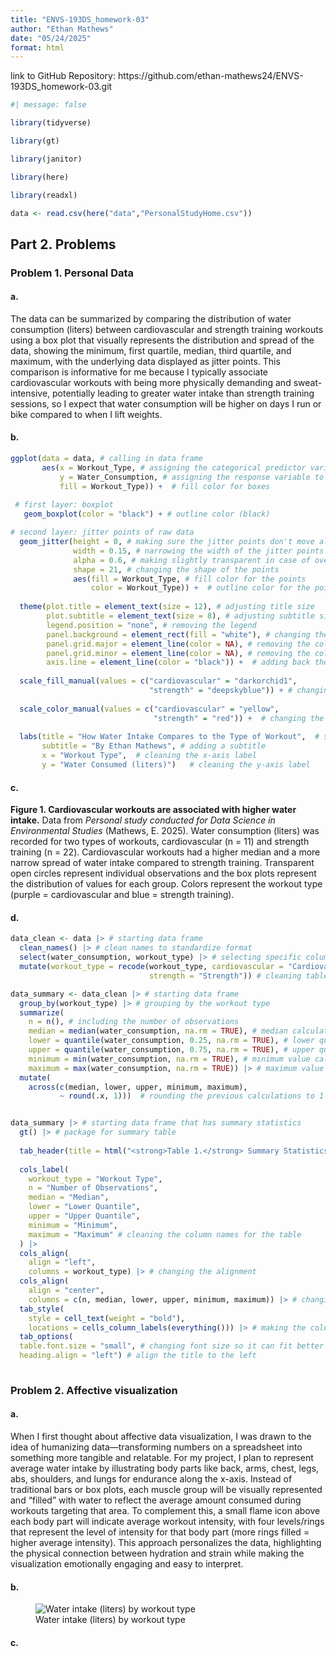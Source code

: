 ```yaml
---
title: "ENVS-193DS_homework-03"
author: "Ethan Mathews"
date: "05/24/2025"
format: html
---
```


link to GitHub Repository: https://github.com/ethan-mathews24/ENVS-193DS_homework-03.git


```r
#| message: false

library(tidyverse)

library(gt)

library(janitor)

library(here)

library(readxl)

data <- read.csv(here("data","PersonalStudyHome.csv"))

```


## Part 2. Problems 

### Problem 1. Personal Data 


#### a. 

The data can be summarized by comparing the distribution of water consumption (liters) between cardiovascular and strength training workouts using a box plot that visually represents the distribution and spread of the data, showing the minimum, first quartile, median, third quartile, and maximum, with the underlying data displayed as jitter points. This comparison is informative for me because I typically associate cardiovascular workouts with being more physically demanding and sweat-intensive, potentially leading to greater water intake than strength training sessions, so I expect that water consumption will be higher on days I run or bike compared to when I lift weights.  


#### b.
```r

ggplot(data = data, # calling in data frame
       aes(x = Workout_Type, # assigning the categorical predictor variable to the x-axis
           y = Water_Consumption, # assigning the response variable to the y-axis
           fill = Workout_Type)) +  # fill color for boxes
  
 # first layer: boxplot 
   geom_boxplot(color = "black") + # outline color (black)

# second layer: jitter points of raw data   
  geom_jitter(height = 0, # making sure the jitter points don't move along y-axis
              width = 0.15, # narrowing the width of the jitter points
              alpha = 0.6, # making slightly transparent in case of overlap 
              shape = 21, # changing the shape of the points
              aes(fill = Workout_Type, # fill color for the points
                  color = Workout_Type)) +  # outline color for the points
  
  theme(plot.title = element_text(size = 12), # adjusting title size
        plot.subtitle = element_text(size = 8), # adjusting subtitle size
        legend.position = "none", # removing the legend
        panel.background = element_rect(fill = "white"), # changing the background color
        panel.grid.major = element_line(color = NA), # removing the color from the grid lines 
        panel.grid.minor = element_line(color = NA), # removing the color from the grid lines 
        axis.line = element_line(color = "black")) +  # adding back the y and x axis lines   
  
  scale_fill_manual(values = c("cardiovascular" = "darkorchid1", 
                               "strength" = "deepskyblue")) + # changing the fill of the boxplots 
  
  scale_color_manual(values = c("cardiovascular" = "yellow",
                                "strength" = "red")) +  # changing the outline color of the jitter points
  
  labs(title = "How Water Intake Compares to the Type of Workout",  # setting title
       subtitle = "By Ethan Mathews", # adding a subtitle
       x = "Workout Type",  # cleaning the x-axis label
       y = "Water Consumed (liters)")   # cleaning the y-axis label


```


#### c. 
**Figure 1. Cardiovascular workouts are associated with higher water intake.** Data from *Personal study conducted for Data Science in Environmental Studies* (Mathews, E. 2025). Water consumption (liters) was recorded for two types of workouts, cardiovascular (n = 11) and strength training (n = 22). Cardiovascular workouts had a higher median and a more narrow spread of water intake compared to strength training. Transparent open circles represent individual observations and the box plots represent the distribution of values for each group. Colors represent the workout type (purple = cardiovascular and blue = strength training).  


#### d.
```r

data_clean <- data |> # starting data frame 
  clean_names() |> # clean names to standardize format 
  select(water_consumption, workout_type) |> # selecting specific columns 
  mutate(workout_type = recode(workout_type, cardiovascular = "Cardiovascular",
                               strength = "Strength")) # cleaning table names for future table reference 

```

```r

data_summary <- data_clean |> # starting data frame 
  group_by(workout_type) |> # grouping by the workout type 
  summarize(
    n = n(), # including the number of observations 
    median = median(water_consumption, na.rm = TRUE), # median calculation 
    lower = quantile(water_consumption, 0.25, na.rm = TRUE), # lower quantile calculation 
    upper = quantile(water_consumption, 0.75, na.rm = TRUE), # upper quantile calculation 
    minimum = min(water_consumption, na.rm = TRUE), # minimum value calculation 
    maximum = max(water_consumption, na.rm = TRUE)) |> # maximum value calculation 
  mutate(
    across(c(median, lower, upper, minimum, maximum), 
           ~ round(.x, 1)))  # rounding the previous calculations to 1 decimal point


data_summary |> # starting data frame that has summary statistics
  gt() |> # package for summary table 
  
  tab_header(title = html("<strong>Table 1.</strong> Summary Statistics of Water Intake (liters) by Workout Type")) |> # creating and bolding table header/title
  
  cols_label(
    workout_type = "Workout Type",
    n = "Number of Observations",
    median = "Median",
    lower = "Lower Quantile",
    upper = "Upper Quantile",
    minimum = "Minimum",
    maximum = "Maximum" # cleaning the column names for the table 
  ) |> 
  cols_align(
    align = "left",
    columns = workout_type) |> # changing the alignment 
  cols_align(
    align = "center",
    columns = c(n, median, lower, upper, minimum, maximum)) |> # changing to center alignment 
  tab_style(
    style = cell_text(weight = "bold"),
    locations = cells_column_labels(everything())) |> # making the column names bold 
  tab_options(
  table.font.size = "small", # changing font size so it can fit better 
  heading.align = "left") # align the title to the left
  

```


### Problem 2. Affective visualization

#### a. 
When I first thought about affective data visualization, I was drawn to the idea of humanizing data—transforming numbers on a spreadsheet into something more tangible and relatable. For my project, I plan to represent average water intake by illustrating body parts like back, arms, chest, legs, abs, shoulders, and lungs for endurance along the x-axis. Instead of traditional bars or box plots, each muscle group will be visually represented and "filled" with water to reflect the average amount consumed during workouts targeting that area. To complement this, a small flame icon above each body part will indicate average workout intensity, with four levels/rings that represent the level of intensity for that body part (more rings filled = higher average intensity). This approach personalizes the data, highlighting the physical connection between hydration and strain while making the visualization emotionally engaging and easy to interpret.


#### b. 

![Water intake (liters) by workout type](Affective_Data.jpg)


#### c. 













